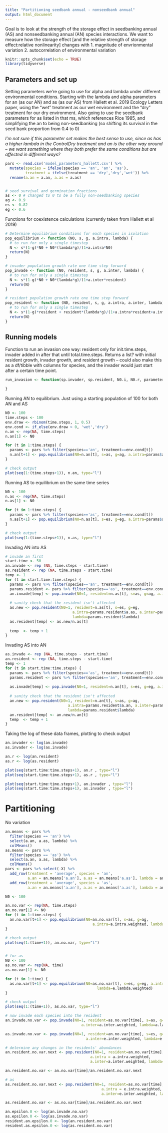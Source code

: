 ```yaml
---
title: "Partitioning seedbank annual - nonseedbank annual"
output: html_document
---
```


Goal is to look at the strength of the storage effect in seedbanking annual (AS) and nonseedbanking annual (AN) species interactions. We want to measure how the storage effect [and the relative strength of storage effect:relative nonlinearity] changes with 1. magnitude of envrionmental variation 2. autocorrelation of environmental variation

```r
knitr::opts_chunk$set(echo = TRUE)
library(tidyverse)
```

## Parameters and set up
Setting parameters we're going to use for alpha and lambda under different environmental conditions. Starting with the lambda and alpha parameters for an (as our AN) and as (as our AS) from Hallett et al. 2019 Ecology Letters paper, using the "wet" treatment as our wet environment and the "dry" treatment for our dry environment. Also going to use the seedbank parameters for as listed in that ms, which references Rice 1985, and simplifying the an to being non-seedbanking (so shifting its survival in the seed bank proportion from 0.4 to 0)

*I'm not sure if this parameter set makes the best sense to use, since as has a higher lambda in the ControlDry treatment and an is the other way around -- we want something where they both prefer the same conditions but are affected in different ways?*

```r
pars <- read.csv('model_parameters_hallett.csv') %>%
  mutate(species = ifelse(species == 'an', 'an', 'as'),
         treatment = ifelse(treatment == 'dry','dry','wet')) %>%
  rename(a.an = a.an, a.as = a.as)


# seed survival and germination fractions
as <- 0 # changed to 0 to be a fully non-seedbanking species
ag <- 0.9
es <- 0.82
eg <- 0.6
```

Functions for coexistence calculations (currently taken from Hallett et al 2019)

```r
# Determine equilibrium conditions for each species in isolation 
pop_equilibrium <- function (N0, s, g, a.intra, lambda) {
  # to run for only a single timestep
  N <- s*(1-g)*N0 + N0*(lambda*g)/(1+a.intra*N0)
  return(N)
}

# invader population growth rate one time step forward
pop_invade <- function (N0, resident, s, g, a.inter, lambda) {
  # to run for only a single timestep
  N <- s*(1-g)*N0 + N0*(lambda*g)/(1+a.inter*resident)
  return(N)
}

# resident population growth rate one time step forward
pop_resident <- function (N0, resident, s, g, a.intra, a.inter, lambda) {
  # to run for only a single timestep
  N <- s*(1-g)*resident + resident*(lambda*g)/(1+a.intra*resident+a.inter*N0)
  return(N)
}
```

## Running models
Function to run an invasion one way: resident only for init.time.steps, invader added in after that until total.time.steps. Returns a list? with initial resident growth, invader growth, and resident growth -- could also make this as a df/tibble with columns for species, and the invader would just start after a certain time point. 
```r
run_invasion <- function(sp.invader, sp.resident, N0.i, N0.r, parameters, vary.lambda = TRUE, vary.alpha = TRUE){
  
}


```



Running AN to equilibrium. Just using a starting population of 100 for both AN and AS
```r
N0 <- 100
time.steps <- 100
env.draw <- rbinom(time.steps, 1, 0.5)
env.cond <- if_else(env.draw > 0, 'wet','dry')
n.an <- rep(NA, time.steps)
n.an[1] <- N0

for (t in 1:time.steps) {
  params <- pars %>% filter(species=='an', treatment==env.cond[t])
  n.an[t+1] <- pop.equilibrium(N0=n.an[t], s=as, g=ag, a.intra=params$a.an, lambda=params$lambda)
}

# check output
plot(seq(1:(time.steps+1)), n.an, type="l")
```

Running AS to equilibrium on the same time series
```r
N0 <- 100
n.as <- rep(NA, time.steps)
n.as[1] <- N0

for (t in 1:time.steps) {
  params <- pars %>% filter(species=='as', treatment==env.cond[t])
  n.as[t+1] <- pop.equilibrium(N0=n.as[t], s=es, g=eg, a.intra=params$a.as, lambda=params$lambda)
}

# check output
plot(seq(1:(time.steps+1)), n.as, type="l")
```


Invading AN into AS 
```r
# invade an first
start.time <- 50
an.invade <- rep (NA, time.steps - start.time)
as.resident <- rep (NA, time.steps - start.time)
temp <- 1
for (t in start.time:time.steps) {
  params <- pars %>% filter(species=='an', treatment==env.cond[t])
  params.resident <- pars %>% filter(species=='as', treatment==env.cond[t])
  an.invade[temp] <- pop.invade(N0=1, resident=n.as[t], s=as, g=ag, a.inter=params$a.as, lambda=params$lambda)
  
  # sanity check that the resident isn't affected
  as.new <- pop.resident(N0=1, resident=n.as[t], s=es, g=eg, 
                              a.intra=params.resident$a.as, a.inter=params.resident$a.an, 
                              lambda=params.resident$lambda)
  as.resident[temp] <- as.new/n.as[t]
  
  temp  <- temp + 1 
}
```

Invading AS into AN
```r
as.invade <- rep (NA, time.steps - start.time)
an.resident <- rep (NA, time.steps - start.time)
temp <- 1
for (t in start.time:time.steps) {
  params <- pars %>% filter(species=='as', treatment==env.cond[t])
  params.resident <- pars %>% filter(species=='an', treatment==env.cond[t])
  
  as.invade[temp] <- pop.invade(N0=1, resident=n.an[t], s=es, g=eg, a.inter=params$a.an, lambda=params$lambda)
  
  # sanity check that the resident isn't affected
  an.new <- pop.resident(N0=1, resident=n.an[t], s=as, g=ag, 
                            a.intra=params.resident$a.an, a.inter=params.resident$a.as, 
                            lambda=params.resident$lambda)
  an.resident[temp] <- an.new/n.an[t]
  temp  <- temp + 1 
}

```

Taking the log of these data frames, plotting to check output
```r
an.invader <- log(an.invade)
as.invader <- log(as.invade)

an.r <- log(an.resident)
as.r <- log(as.resident)

plot(seq(start.time:time.steps+1), an.r , type="l")
plot(seq(start.time:time.steps+1), as.r , type="l")

plot(seq(start.time:time.steps+1), an.invader , type="l")
plot(seq(start.time:time.steps+1), as.invader , type="l")
```

# Partitioning
No variation
```r
an.means <- pars %>%
  filter(species == 'an') %>% 
  select(a.an, a.as, lambda) %>%
  colMeans()
as.means <- pars %>%
  filter(species == 'as') %>% 
  select(a.an, a.as, lambda) %>%
  colMeans()
pars <- pars %>% select(-X) %>%
  add_row(treatment = 'average', species = 'an', 
          a.an = an.means['a.an'], a.as = an.means['a.as'], lambda = an.means['lambda']) %>%
  add_row(treatment = 'average', species = 'as', 
          a.an = an.means['a.an'], a.as = an.means['a.as'], lambda = an.means['lambda'])

N0 <- 100

an.no.var <- rep(NA, time.steps)
an.no.var[1] <- N0
for (t in 1:time.steps) {
  an.no.var[t+1] <- pop.equilibrium(N0=an.no.var[t], s=as, g=ag, 
                                       a.intra=a.intra.weighted, lambda=a.lambda.weighted)
}

# check output
plot(seq(1:(time+1)), an.no.var, type="l")


# for as
N0 <- 100
as.no.var <- rep(NA, time)
as.no.var[1] <- N0

for (t in 1:time) {
  as.no.var[t+1] <- pop.equilibrium(N0=as.no.var[t], s=es, g=eg, a.intra=e.intra.weighted, 
                                         lambda=e.lambda.weighted)
}

# check output
plot(seq(1:(time+1)), as.no.var, type="l")

# now invade each species into the resident
an.invade.no.var <- pop.invade(N0=1, resident=as.no.var[time], s=as, g=ag, 
                                  a.inter=a.inter.weighted, lambda=a.lambda.weighted)

as.invade.no.var <- pop.invade(N0=1, resident=an.no.var[time], s=es, g=eg, 
                                    a.inter=e.inter.weighted, lambda=e.lambda.weighted)

# determine any changes in the residents' abundances
an.resident.no.var.next <- pop.resident(N0=1, resident=an.no.var[time], s=as, g=ag, 
                                      a.intra = a.intra.weighted,
                                      a.inter=a.inter.weighted, lambda=a.lambda.weighted)

an.resident.no.var <- an.no.var[time]/an.resident.no.var.next

# as
as.resident.no.var.next <- pop.resident(N0=1, resident=as.no.var[time], s=es, g=eg, 
                                           a.intra = e.intra.weighted,
                                           a.inter=e.inter.weighted, lambda=e.lambda.weighted)

as.resident.no.var <- as.no.var[time]/as.resident.no.var.next

an.epsilon.0 <- log(an.invade.no.var)
as.epsilon.0 <- log(as.invade.no.var)
resident.an.epsilon.0 <- log(an.resident.no.var)
resident.as.epsilon.0 <- log(as.resident.no.var)
```

